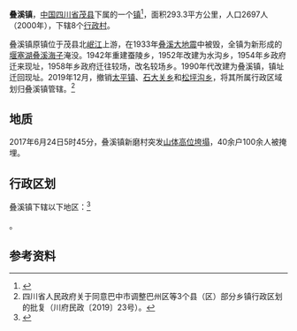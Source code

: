 {{中国乡级行政区
|景观照片文件名 =Overlap_brook_lake_pillbox.JPG
|景观照片描述 = 叠溪镇[[碉楼|碉楼]]
|汉语拼音 = 
|其他语言 = 
|其他语言名称 = 
|旧称 = 
|地名出处 = 
|位置图文件名 = 
|位置图描述 = 
|自定义图片= 
|建置时间 = 
|政府驻地 = 较场村1组68号
|毗邻 = 
|总面积 = 
|总人口 = 
|总人口年份 = 
|户籍人口 = 
|户籍人口年份 = 
|常住人口 = 
|常住人口年份 = 
|人口密度 = 
|GDP = 
|GDP年份 = 
|邮政编码 = 
|电话区号 = 837
|官方网站 = 
|网站名称 = 
|51/32/23/102/000}}
'''叠溪镇'''，[[中国|中国]][[四川省|四川省]][[茂县|茂县]]下属的一个[[镇|镇]]<ref>{{PRC admin/ref sgc|{{PRC admin/parent|51/32/23/102/000}}}}</ref>，面积293.3平方公里，人口2697人（2000年），下辖8个[[行政村|行政村]]。

叠溪镇原镇位于茂县北[[岷江|岷江]]上游，在1933年[[叠溪大地震|叠溪大地震]]中被毁，全镇为新形成的[[堰塞湖|堰塞湖]][[叠溪海子|叠溪海子]]淹没。1942年重建蚕陵乡，1952年改建为水沟乡，1954年乡政府迁来现址，1958年乡政府迁往较场，改名较场乡。1990年代改建为叠溪镇，镇址迁回现址。2019年12月，撤销[[太平镇|太平镇]]、[[石大关乡|石大关乡]]和[[松坪沟乡|松坪沟乡]]，将其所属行政区域划归叠溪镇管辖。<ref>四川省人民政府关于同意巴中市调整巴州区等3个县（区）部分乡镇行政区划的批复（川府民政〔2019〕23号）。</ref>

==地质==
2017年6月24日5时45分，叠溪镇新磨村突发[[2017年茂县山体垮塌|山体高位垮塌]]，40余户100余人被掩埋。

== 行政区划 ==
叠溪镇下辖以下地区：<ref>{{PRC admin/ref sgc|51/32/23/102/000}}</ref>

{{PRC admin/children|51/32/23/102/000}}。

== 参考资料 ==
{{reflist}}

{{PRC admin/navcat|51/32/23/102/000}}